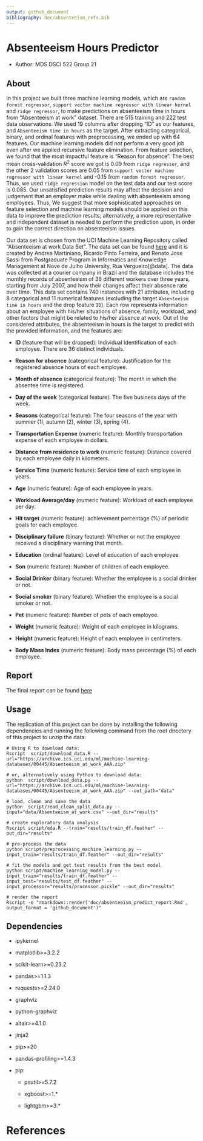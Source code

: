 ```yaml
---
output: github_document
bibliography: doc/absenteeism_refs.bib
---
```


# Absenteeism Hours Predictor

- Author: MDS DSCI 522 Group 21

## About

In this project we built three machine learning models, which are `random forest regressor`, `support vector machine regressor with linear kernel` and `ridge regressor`, to make predictions on absenteeism time in hours from "Absenteeism at work" dataset. There are 515 training and 222 test data observations. We used 19 columns after dropping "ID" as our features, and `Absenteeism time in hours` as the target. After extracting categorical, binary, and ordinal features with preprocessing, we ended up with 64 features. Our machine learning models did not perform a very good job even after we applied recursive feature elimination. From feature selection, we found that the most impactful feature is "Reason for absence". The best mean cross-validation $R^2$ score we got is 0.09 from `ridge regressor`, and the other 2 validation scores are 0.05 from `support vector machine regressor with linear kernel` and -0.15 from `random forest regressor`. Thus, we used `ridge regression` model on the test data and our test score is 0.085. Our unsatisfied prediction results may affect the decision and judgement that an employer make while dealing with absenteeism among employees. Thus, We suggest that more sophisticated approaches on feature selection and machine learning models should be applied on this data to improve the prediction results; alternatively, a more representative and independent dataset is needed to perform the prediction upon, in order to gain the correct direction on absenteeism issues.

Our data set is chosen from the UCI Machine Learning Repository called "Absenteeism at work Data Set". The data set can be found [here](https://archive.ics.uci.edu/ml/datasets/Absenteeism+at+work#) and it is created by Andrea Martiniano, Ricardo Pinto Ferreira, and Renato Jose Sassi from Postgraduate Program in Informatics and Knowledge Management at Nove de Julho University, Rua Vergueiro[@data]. The data was collected at a courier company in Brazil and the database includes the monthly records of absenteeism of 36 different workers over three years, starting from July 2007, and how their changes affect their absence rate over time. This data set contains 740 instances with 21 attributes, including 8 categorical and 11 numerical features (excluding the target `Absenteeism time in hours` and the drop feature `ID`). Each row represents information about an employee with his/her situations of absence, family, workload, and other factors that might be related to his/her absence at work. Out of the considered attributes, the absenteeism in hours is the target to predict with the provided information, and the features are:

-   **ID** (feature that will be dropped): Individual Identification of each employee. There are 36 distinct individuals.

-   **Reason for absence** (categorical feature): Justification for the registered absence hours of each employee.

-   **Month of absence** (categorical feature): The month in which the absentee time is registered.

-   **Day of the week** (categorical feature): The five business days of the week.

-   **Seasons** (categorical feature): The four seasons of the year with summer (1), autumn (2), winter (3), spring (4).

-   **Transportation Expense** (numeric feature): Monthly transportation expense of each employee in dollars.

-   **Distance from residence to work** (numeric feature): Distance covered by each employee daily in kilometers.

-   **Service Time** (numeric feature): Service time of each employee in years.

-   **Age** (numeric feature): Age of each employee in years.

-   **Workload Average/day** (numeric feature): Workload of each employee per day.

-   **Hit target** (numeric feature): achievement percentage (%) of periodic goals for each employee.

-   **Disciplinary failure** (binary feature): Whether or not the employee received a disciplinary warning that month.

-   **Education** (ordinal feature): Level of education of each employee.

-   **Son** (numeric feature): Number of children of each employee.

-   **Social Drinker** (binary feature): Whether the employee is a social drinker or not.

-   **Social smoker** (binary feature): Whether the employee is a social smoker or not.

-   **Pet** (numeric feature): Number of pets of each employee.

-   **Weight** (numeric feature): Weight of each employee in kilograms.

-   **Height** (numeric feature): Height of each employee in centimeters.

-   **Body Mass Index** (numeric feature): Body mass percentage (%) of each employee.


## Report

The final report can be found [here](http://htmlpreview.github.io/?https://raw.githubusercontent.com/UBC-MDS/dsci-522_group-21/main/doc/absenteeism_predict_report.html)


## Usage

The replication of this project can be done by installing the following dependencies and running the following command from the root directory of this project to unzip the data:

```
# Using R to download data:
Rscript  script/download_data.R --url="https://archive.ics.uci.edu/ml/machine-learning-databases/00445/Absenteeism_at_work_AAA.zip"

# or, alternatively using Python to download data:
python  script/download_data.py --url="https://archive.ics.uci.edu/ml/machine-learning-databases/00445/Absenteeism_at_work_AAA.zip" --out_path="data"

# load, clean and save the data
python  script/read_clean_split_data.py --input="data/Absenteeism_at_work.csv" --out_dir="results"

# create exploratory data analysis
Rscript script/eda.R --train="results/train_df.feather" --out_dir="results"

# pre-process the data
python script/preprocessing_machine_learning.py --input_train="results/train_df.feather" --out_dir="results"

# fit the models and get test results from the best model
python script/machine_learning_model.py --input_train="results/train_df.feather" --input_test="results/test_df.feather" --input_processor="results/processor.pickle" --out_dir="results"

# render the report
Rscript -e "rmarkdown::render('doc/absenteeism_predict_report.Rmd', output_format = 'github_document')"

```

## Dependencies

-   ipykernel

-   matplotlib\>=3.2.2

-   scikit-learn\>=0.23.2

-   pandas\>=1.1.3

-   requests\>=2.24.0

-   graphviz

-   python-graphviz

-   altair\>=4.1.0

-   jinja2

-   pip\>=20

-   pandas-profiling\>=1.4.3

* pip:

  + psutil\>=5.7.2

  + xgboost\>=1.\*

  + lightgbm\>=3.\*
  

# References
